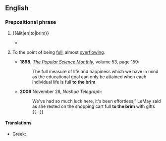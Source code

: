 ==English==

===Prepositional phrase===
{{en-PP}}

# {{&lit|en|to|brim}}
#: {{ux|en|Fill the glass '''to the brim'''.}}
#* {{quote-journal|en|year=1959|month=March|author=R. C. Riley|title=Home with the milk|journal=Trains Illustrated|page=155|text=Like the tank wagons, the churns are dairy property, but farmers often have other ideas, and find their own uses for them&mdash;it has not been unknown for dairy inspectors to find missing churns tucked away in an unsuspected corner of a farmhouse, filled '''to the brim''' with banknotes!}}
# {{lb|en|figurative}} To the point of being [[full]], almost [[overflowing]].
#: {{syn|en|Thesaurus:to the full}}
#: {{ux|en|The van was stuffed '''to the brim''' with camping equipment.}}
#: {{ux|en|With an own goal, two penalties, two red cards and plenty more this match was full '''to the brim''' with controversy.}}
#* '''1898''', ''[https://books.google.com/books?id=8s_UAAAAMAAJ&q=%22life+is+full+to+the+brim%22&dq=%22life+is+full+to+the+brim%22 The Popular Science Monthly]'', volume 53, page 159:
#*: The full measure of life and happiness which we have in mind as the educational goal can only be attained when each individual life is full '''to the brim'''.
#* '''2009''' November 28, ''Nashua Telegraph'':
#*: We've had so much luck here, it's been effortless,” LeMay said as she rested on the shopping cart full '''to the brim''' with gifts {{...}}

====Translations====
{{trans-top|full}}
* Greek: {{t|el|μέχρι τα μπούνια}}
{{trans-mid}}
{{trans-bottom}}